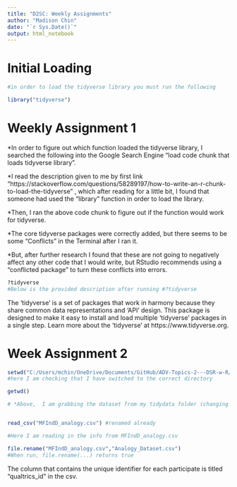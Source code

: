 ```yaml
---
title: "D2SC: Weekly Assignments"
author: "Madison Chin"
date: "`r Sys.Date()`"
output: html_notebook
---
```


# Initial Loading 
```r
#in order to load the tidyverse library you must run the following

library("tidyverse")
```

# Weekly Assignment 1

*In order to figure out which function loaded the tidyverse library, I searched the following into the Google Search Engine "load code chunk that loads tidyverse library". 

*I read the description given to me by first link "https://stackoverflow.com/questions/58289197/how-to-write-an-r-chunk-to-load-the-tidyverse"
, which after reading for a little bit, I found that someone had used the "library" function in order to load the library. 

*Then, I ran the above code chunk to figure out if the function would work for tidyverse. 

*The core tidyverse packages were correctly added, but there seems to be some "Conflicts" in the Terminal after I ran it. 

*But, after further research I found that these are not going to negatively affect any other code that I would write, but RStudio recommends using a "conflicted package" to turn these conflicts into errors.

```r
?tidyverse
#Below is the provided description after running #?tidyverse
```
The 'tidyverse' is a set of packages that work in harmony because they share common data representations and 'API' design. This package is designed to make it easy to install and load multiple 'tidyverse' packages in a single step. Learn more about the 'tidyverse' at https://www.tidyverse.org.

# Week Assignment 2

```r
setwd("C:/Users/mchin/OneDrive/Documents/GitHub/ADV-Topics-2---DSR-w-R/WeeklyAssignments/tidy_data")
#here I am checking that I have switched to the correct directory

getwd()

# *Above,  I am grabbing the dataset from my tidydata folder (changing the directory), where MFInd resides


read_csv("MFIndD_analogy.csv") #renamed already

#Here I am reading in the info from MFIndD_analogy.csv

file.rename("MFIndD_analogy.csv","Analogy_Dataset.csv")
#When run, file.rename(...) returns true

```
The column that contains the unique identifier for each participate is titled "qualtrics_id" in the csv.

